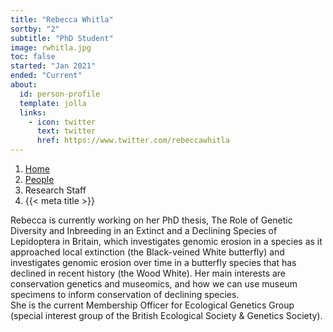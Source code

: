 ```yaml
---
title: "Rebecca Whitla"
sortby: "2"
subtitle: "PhD Student"
image: rwhitla.jpg
toc: false
started: "Jan 2021"
ended: "Current"
about:
  id: person-profile
  template: jolla
  links:
    - icon: twitter
      text: twitter
      href: https://www.twitter.com/rebeccawhitla
---
```


```{=html}
<nav aria-label="breadcrumb">
  <ol class="breadcrumb">
    <li class="breadcrumb-item"><a href="../../index.html">Home</a></li>
    <li class="breadcrumb-item"><a href="../../people.html">People</a></li>
    <li class="breadcrumb-item active">Research Staff</li>
    <li class="breadcrumb-item active" aria-current="page">{{< meta title >}}</li>
  </ol>
</nav>
```

:::{#person-profile}
:::


Rebecca is currently working on her PhD thesis, The Role of Genetic Diversity and Inbreeding in an Extinct and a Declining Species of Lepidoptera in Britain, which investigates genomic erosion in a species as it approached local extinction (the Black-veined White butterfly) and investigates genomic erosion over time in a butterfly species that has declined in recent history (the Wood White). Her main interests are conservation genetics and museomics, and how we can use museum specimens to inform conservation of declining species.  
She is the current Membership Officer for Ecological Genetics Group (special interest group of the British Ecological Society & Genetics Society).